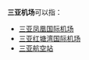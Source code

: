 '''三亚机场'''可以指：

* [[三亚凤凰国际机场|三亚凤凰国际机场]]
* [[三亚红塘湾国际机场|三亚红塘湾国际机场]]
* [[三亚航空站|三亚航空站]]

{{disambig|cat=四字机场消歧义}}